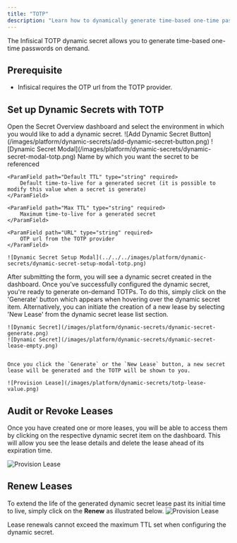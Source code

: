 ```yaml
---
title: "TOTP"
description: "Learn how to dynamically generate time-based one-time passwords."
---
```


The Infisical TOTP dynamic secret allows you to generate time-based one-time passwords on demand.

## Prerequisite

- Infisical requires the OTP url from the TOTP provider.

## Set up Dynamic Secrets with TOTP

<Steps>
  <Step title="Open Secret Overview Dashboard">
	Open the Secret Overview dashboard and select the environment in which you would like to add a dynamic secret.
  </Step>
  <Step title="Click on the 'Add Dynamic Secret' button">
	![Add Dynamic Secret Button](/images/platform/dynamic-secrets/add-dynamic-secret-button.png)
  </Step>
  <Step title="Select TOTP">
	![Dynamic Secret Modal](/images/platform/dynamic-secrets/dynamic-secret-modal-totp.png)
  </Step>
  <Step title="Provide the inputs for dynamic secret parameters">
	<ParamField path="Secret Name" type="string" required>
		Name by which you want the secret to be referenced
	</ParamField>

    <ParamField path="Default TTL" type="string" required>
    	Default time-to-live for a generated secret (it is possible to modify this value when a secret is generate)
    </ParamField>

    <ParamField path="Max TTL" type="string" required>
    	Maximum time-to-live for a generated secret
    </ParamField>

    <ParamField path="URL" type="string" required>
    	OTP url from the TOTP provider
    </ParamField>

    ![Dynamic Secret Setup Modal](../../../images/platform/dynamic-secrets/dynamic-secret-setup-modal-totp.png)

  </Step>
  <Step title="Click 'Submit'">
  	After submitting the form, you will see a dynamic secret created in the dashboard.

  </Step>
  <Step title="Generate dynamic secrets">
	Once you've successfully configured the dynamic secret, you're ready to generate on-demand TOTPs. 
	To do this, simply click on the 'Generate' button which appears when hovering over the dynamic secret item. 
	Alternatively, you can initiate the creation of a new lease by selecting 'New Lease' from the dynamic secret lease list section.

    ![Dynamic Secret](/images/platform/dynamic-secrets/dynamic-secret-generate.png)
    ![Dynamic Secret](/images/platform/dynamic-secrets/dynamic-secret-lease-empty.png)


    Once you click the `Generate` or the `New Lease` button, a new secret lease will be generated and the TOTP will be shown to you.

    ![Provision Lease](/images/platform/dynamic-secrets/totp-lease-value.png)

  </Step>
</Steps>

## Audit or Revoke Leases

Once you have created one or more leases, you will be able to access them by clicking on the respective dynamic secret item on the dashboard.
This will allow you see the lease details and delete the lease ahead of its expiration time.

![Provision Lease](/images/platform/dynamic-secrets/lease-data.png)

## Renew Leases

To extend the life of the generated dynamic secret lease past its initial time to live, simply click on the **Renew** as illustrated below.
![Provision Lease](/images/platform/dynamic-secrets/dynamic-secret-lease-renew.png)

<Warning>
  Lease renewals cannot exceed the maximum TTL set when configuring the dynamic
  secret.
</Warning>
